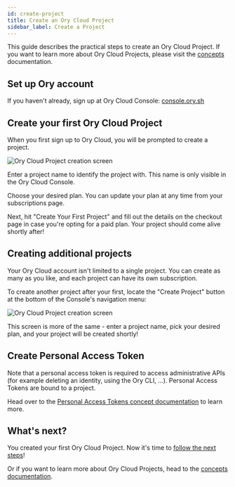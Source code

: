 ```yaml
---
id: create-project
title: Create an Ory Cloud Project
sidebar_label: Create a Project
---
```


This guide describes the practical steps to create an Ory Cloud Project. If you want to learn more about Ory Cloud Projects,
please visit the [concepts](../../concepts/project.mdx) documentation.

## Set up Ory account

If you haven't already, sign up at Ory Cloud Console: [console.ory.sh](https://console.ory.sh)

## Create your first Ory Cloud Project

When you first sign up to Ory Cloud, you will be prompted to create a project.

![Ory Cloud Project creation screen](/images/get-started/ftue.png)

Enter a project name to identify the project with. This name is only visible in the Ory Cloud Console.

Choose your desired plan. You can update your plan at any time from your subscriptions page.

Next, hit "Create Your First Project" and fill out the details on the checkout page in case you're opting for a paid plan. Your
project should come alive shortly after!

## Creating additional projects

Your Ory Cloud account isn't limited to a single project. You can create as many as you like, and each project can have its own
subscription.

To create another project after your first, locate the "Create Project" button at the bottom of the Console's navigation menu:

![Ory Cloud Project creation screen](/images/get-started/project-create.png)

This screen is more of the same - enter a project name, pick your desired plan, and your project will be created shortly!

## Create Personal Access Token

Note that a personal access token is required to access administrative APIs (for example deleting an identity, using the Ory CLI,
...). Personal Access Tokens are bound to a project.

Head over to the [Personal Access Tokens concept documentation](../../concepts/personal-access-token.mdx) to learn more.

## What's next?

You created your first Ory Cloud Project. Now it's time to [follow the next steps](../index.mdx)!

Or if you want to learn more about Ory Cloud Projects, head to the [concepts documentation](../../concepts/project.mdx).

